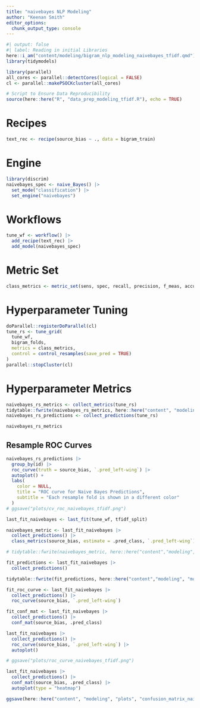 ```yaml
---
title: "naivebayes NLP Modeling"
author: "Keenan Smith"
editor_options: 
  chunk_output_type: console
---
```


```r
#| output: false
#| label: Reading in initial Libraries
here::i_am("content/modeling/bigram_nlp_modeling_naivebayes_tfidf.qmd")
library(tidymodels)

library(parallel)
all_cores <- parallel::detectCores(logical = FALSE)
cl <- parallel::makePSOCKcluster(all_cores)

# Script to Ensure Data Reproducibility
source(here::here("R", "data_prep_modeling_tfidf.R"), echo = TRUE)
```

# Recipes

```r
text_rec <- recipe(source_bias ~ ., data = bigram_train)
```

# Engine

```r
library(discrim)
naivebayes_spec <- naive_Bayes() |>
  set_mode("classification") |>
  set_engine("naivebayes")
```

# Workflows

```r
tune_wf <- workflow() |>
  add_recipe(text_rec) |>
  add_model(naivebayes_spec)
```

# Metric Set

```r
class_metrics <- metric_set(sens, spec, recall, precision, f_meas, accuracy, roc_auc, pr_auc)
```

# Hyperparameter Tuning

```r
doParallel::registerDoParallel(cl)
tune_rs <- tune_grid(
  tune_wf,
  bigram_folds,
  metrics = class_metrics,
  control = control_resamples(save_pred = TRUE)
)
parallel::stopCluster(cl)
```

# Hyperparameter Metrics

```r
naivebayes_rs_metrics <- collect_metrics(tune_rs)
tidytable::fwrite(naivebayes_rs_metrics, here::here("content", "modeling", "model_results", "naivebayes_rs_metrics_tfidf_bigrams_4k.csv"))
naivebayes_rs_predictions <- collect_predictions(tune_rs)

naivebayes_rs_metrics
```

## Resample ROC Curves

```r
naivebayes_rs_predictions |>
  group_by(id) |>
  roc_curve(truth = source_bias, `.pred_left-wing`) |>
  autoplot() +
  labs(
    color = NULL,
    title = "ROC curve for Naive Bayes Predictions",
    subtitle = "Each resample fold is shown in a different color"
  )
# ggsave("plots/cv_roc_naivebayes_tfidf.png")
```


```r
last_fit_naivebayes <- last_fit(tune_wf, tfidf_split)

naivebayes_metric <- last_fit_naivebayes |>
  collect_predictions() |>
  class_metrics(source_bias, estimate = .pred_class, `.pred_left-wing`)

# tidytable::fwrite(naivebayes_metric, here::here("content","modeling", "model_results", "naivebayes_test_metrics_tfidf.csv"))

fit_predictions <- last_fit_naivebayes |>
  collect_predictions()

tidytable::fwrite(fit_predictions, here::here("content","modeling", "model_results", "naivebayes_test_predictions_tfidf.csv"))

fit_roc_curve <- last_fit_naivebayes |>
  collect_predictions() |>
  roc_curve(source_bias, `.pred_left-wing`)

fit_conf_mat <- last_fit_naivebayes |>
  collect_predictions() |>
  conf_mat(source_bias, .pred_class)

last_fit_naivebayes |>
  collect_predictions() |>
  roc_curve(source_bias, `.pred_left-wing`) |>
  autoplot()

# ggsave("plots/roc_curve_naivebayes_tfidf.png")

last_fit_naivebayes |>
  collect_predictions() |>
  conf_mat(source_bias, .pred_class) |>
  autoplot(type = "heatmap")

ggsave(here::here("content", "modeling", "plots", "confusion_matrix_naivebayes_tfidf.png"))
```

